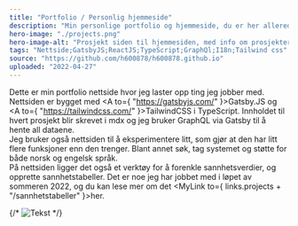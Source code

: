 ```yaml
---
title: "Portfolio / Personlig hjemmeside"
description: "Min personlige portfolio og hjemmeside, du er her allerede."
hero-image: "./projects.png"
hero-image-alt: "Prosjekt siden til hjemmesiden, med info om prosjekter jeg har jobbet med"
tags: "Nettside;GatsbyJS;ReactJS;TypeScript;GraphQl;I18n;Tailwind css"
source: "https://github.com/h600878/h600878.github.io"
uploaded: "2022-04-27"
---
```



Dette er min portfolio nettside hvor jeg laster opp ting jeg jobber med. Nettsiden er bygget med
<A to={ "https://gatsbyjs.com/" }>Gatsby.JS</A> og <A to={ "https://tailwindcss.com/" }>TailwindCSS</A> i TypeScript.
Innholdet til hvert prosjekt blir skrevet i mdx og jeg bruker GraphQL via Gatsby til å hente all dataene.
<br/>
Jeg bruker også nettsiden til å eksperimentere litt, som gjør at den har litt flere funksjoner enn den trenger.
Blant annet søk, tag systemet og støtte for både norsk og engelsk språk.
<br/>
På nettsiden ligger det også et verktøy for å forenkle sannhetsverdier, og opprette sannhetstabeller.
Det er noe jeg har jobbet med i løpet av sommeren 2022, og du kan lese mer om det
<MyLink to={ links.projects + "/sannhetstabeller" }>her</MyLink>.

{/* ![Tekst](./frontpage.png) */}
